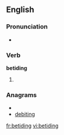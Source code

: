 ==English==

===Pronunciation===
* {{rhymes|aɪdɪŋ}}

===Verb===
'''betiding'''

# {{present participle of|[[betide]]}}

===Anagrams===
* {{alphagram|bdegiint}}
* [[debiting#English|debiting]]


[[fr:betiding]]
[[vi:betiding]]